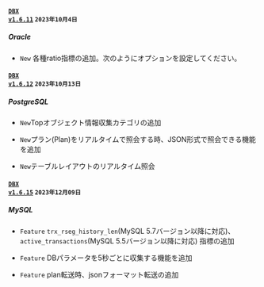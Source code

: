 #### <code class='changelog-service'><a href="../release-notes/db/dbx-1_6_11">DBX v1.6.11</a></code> <code class='changelog-date'>2023年10月4日</code>

##### Oracle​

- <code class="New">New</code> 各種ratio指標の追加。次のようにオプションを設定してください。

#### <code class='changelog-service'><a href="../release-notes/db/dbx-1_6_12">DBX v1.6.12</a></code> <code class='changelog-date'>2023年10月13日</code>

##### PostgreSQL​

- <code class="New">New</code>Topオブジェクト情報収集カテゴリの追加

- <code class="New">New</code>プラン(Plan)をリアルタイムで照会する時、JSON形式で照会できる機能を追加

- <code class="New">New</code>テーブルレイアウトのリアルタイム照会

#### <code class='changelog-service'><a href="../release-notes/db/dbx-1_6_15">DBX v1.6.15</a></code> <code class='changelog-date'>2023年12月09日</code>

##### MySQL​

- <code class="Feature">Feature</code> <code>trx_rseg_history_len</code>(MySQL 5.7バージョン以降に対応)、 <code>active_transactions</code>(MySQL 5.5バージョン以降に対応) 指標の追加

- <code class="Feature">Feature</code> DBパラメータを5秒ごとに収集する機能を追加

- <code class="Feature">Feature</code> plan転送時、jsonフォーマット転送の追加
